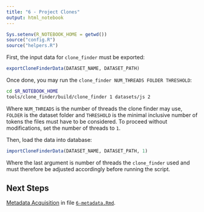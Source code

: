 ```yaml
---
title: "6 - Project Clones"
output: html_notebook
---
```


```r
Sys.setenv(R_NOTEBOOK_HOME = getwd())
source("config.R")
source("helpers.R")
```

First, the input data for `clone_finder` must be exported:

```r
exportCloneFinderData(DATASET_NAME, DATASET_PATH)
```

Once done, you may run the `clone_finder NUM_THREADS FOLDER THRESHOLD`:

```bash
cd $R_NOTEBOOK_HOME
tools/clone_finder/build/clone_finder 1 datasets/js 2
```
     
Where `NUM_THREADS` is the number of threads the clone finder may use, `FOLDER` is the dataset folder and `THRESHOLD` is the minimal inclusive number of tokens the files must have to be considered. To proceed without modifications, set the number of threads to `1`. 

Then, load the data into database:

```r
importCloneFinderData(DATASET_NAME, DATASET_PATH, 1)
```

Where the last argument is number of threads the `clone_finder` used and must therefore be adjusted accordingly before running the script.

## Next Steps

[Metadata Acquisition](6-metadata.nb.html) in file [`6-metadata.Rmd`](6-metadata.Rmd).
